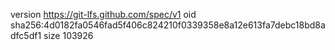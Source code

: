 version https://git-lfs.github.com/spec/v1
oid sha256:4d0182fa0546fad5f406c824210f0339358e8a12e613fa7debc18bd8adfc5df1
size 103926
